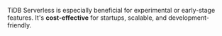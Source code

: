 TiDB Serverless is especially beneficial for experimental or early-stage features. It's **cost-effective** for startups, scalable, and development-friendly.